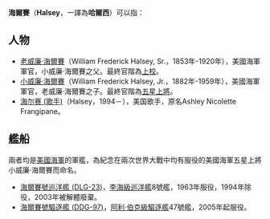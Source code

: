 '''海爾賽'''（'''Halsey'''，一譯為'''哈爾西'''）可以指：

==人物==
*[[老威廉·海爾賽|老威廉·海爾賽]]（William Frederick Halsey, Sr.，1853年-1920年），美國海軍軍官，小威廉·海爾賽之父。最終官階為[[上校|上校]]。
*[[小威廉·海爾賽|小威廉·海爾賽]]（William Frederick Halsey, Jr.，1882年-1959年），美國海軍軍官，老威廉·海爾賽之子。最終官階為[[五星上將|五星上將]]。
*[[海尔赛_(歌手)|海尔赛 (歌手)]]（Halsey，1994－），美国歌手，原名Ashley Nicolette Frangipane。

==艦船==
兩者均是[[美國海軍|美國海軍]]的軍艦，為紀念在兩次世界大戰中均有服役的美國海軍五星上將小威廉·海爾賽而命名。
*[[海爾賽號巡洋艦_(DLG-23)|海爾賽號巡洋艦 (DLG-23)]]，[[李海級巡洋艦|李海級巡洋艦]]8號艦，1963年服役，1994年除役，2003年被解體廢棄。
*[[海爾賽號驅逐艦_(DDG-97)|海爾賽號驅逐艦 (DDG-97)]]，[[阿利·伯克級驅逐艦|阿利·伯克級驅逐艦]]47號艦，2005年起服役。

{{消歧義|cat=三字人名消歧义}}